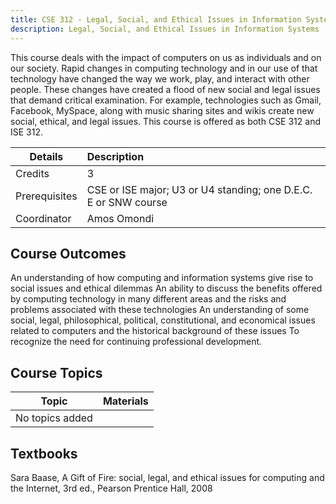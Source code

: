 ```yaml
---
title: CSE 312 - Legal, Social, and Ethical Issues in Information Systems
description: Legal, Social, and Ethical Issues in Information Systems
---
```


This course deals with the impact of computers on us as individuals and on our society. Rapid changes in computing technology and in our use of that technology have changed the way we work, play, and interact with other people. These changes have created a flood of new social and legal issues that demand critical examination. For example, technologies such as Gmail, Facebook, MySpace, along with music sharing sites and wikis create new social, ethical, and legal issues. This course is offered as both CSE 312 and ISE 312.

| Details       | Description                                                     |
| ------------- | :-------------------------------------------------------------- |
| Credits       | 3                                                               |
| Prerequisites | CSE or ISE major; U3 or U4 standing; one D.E.C. E or SNW course |
| Coordinator   | Amos Omondi                                                     |

## Course Outcomes

An understanding of how computing and information systems give rise to social issues and ethical dilemmas
An ability to discuss the benefits offered by computing technology in many different areas and the risks and problems associated with these technologies
An understanding of some social, legal, philosophical, political, constitutional, and economical issues related to computers and the historical background of these issues
To recognize the need for continuing professional development.

## Course Topics

| Topic           | Materials |
| --------------- | --------- |
| No topics added |           |

## Textbooks

Sara Baase, A Gift of Fire: social, legal, and ethical issues for computing and the Internet, 3rd ed., Pearson Prentice Hall, 2008
